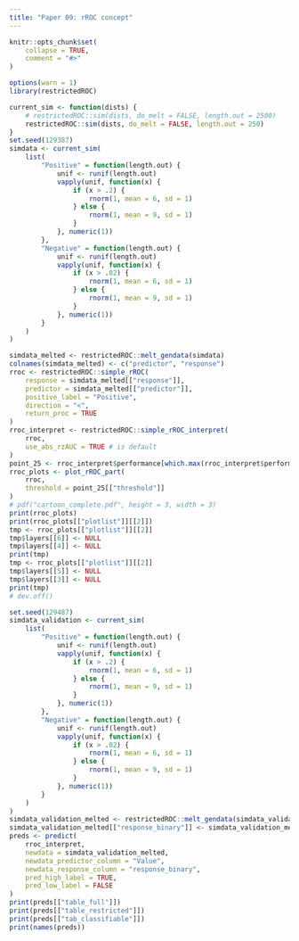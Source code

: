 ```yaml
---
title: "Paper 09: rROC concept"
---
```


```r
knitr::opts_chunk$set(
    collapse = TRUE,
    comment = "#>"
)
```

```r
options(warn = 1)
library(restrictedROC)
```

```r
current_sim <- function(dists) {
    # restrictedROC::sim(dists, do_melt = FALSE, length.out = 2500)
    restrictedROC::sim(dists, do_melt = FALSE, length.out = 250)
}
set.seed(129387)
simdata <- current_sim(
    list(
        "Positive" = function(length.out) {
            unif <- runif(length.out)
            vapply(unif, function(x) {
                if (x > .2) {
                    rnorm(1, mean = 6, sd = 1)
                } else {
                    rnorm(1, mean = 9, sd = 1)
                }
            }, numeric(1))
        },
        "Negative" = function(length.out) {
            unif <- runif(length.out)
            vapply(unif, function(x) {
                if (x > .02) {
                    rnorm(1, mean = 6, sd = 1)
                } else {
                    rnorm(1, mean = 9, sd = 1)
                }
            }, numeric(1))
        }
    )
)

simdata_melted <- restrictedROC::melt_gendata(simdata)
colnames(simdata_melted) <- c("predictor", "response")
rroc <- restrictedROC::simple_rROC(
    response = simdata_melted[["response"]],
    predictor = simdata_melted[["predictor"]],
    positive_label = "Positive",
    direction = "<",
    return_proc = TRUE
)
rroc_interpret <- restrictedROC::simple_rROC_interpret(
    rroc,
    use_abs_rzAUC = TRUE # is default
)
point_25 <- rroc_interpret$performance[which.max(rroc_interpret$performance[["rzAUC_high"]]), ]
rroc_plots <- plot_rROC_part(
    rroc,
    threshold = point_25[["threshold"]]
)
# pdf("cartoon_complete.pdf", height = 3, width = 3)
print(rroc_plots)
print(rroc_plots[["plotlist"]][[2]])
tmp <- rroc_plots[["plotlist"]][[2]]
tmp$layers[[6]] <- NULL
tmp$layers[[4]] <- NULL
print(tmp)
tmp <- rroc_plots[["plotlist"]][[2]]
tmp$layers[[5]] <- NULL
tmp$layers[[3]] <- NULL
print(tmp)
# dev.off()
```

```r
set.seed(129487)
simdata_validation <- current_sim(
    list(
        "Positive" = function(length.out) {
            unif <- runif(length.out)
            vapply(unif, function(x) {
                if (x > .2) {
                    rnorm(1, mean = 6, sd = 1)
                } else {
                    rnorm(1, mean = 9, sd = 1)
                }
            }, numeric(1))
        },
        "Negative" = function(length.out) {
            unif <- runif(length.out)
            vapply(unif, function(x) {
                if (x > .02) {
                    rnorm(1, mean = 6, sd = 1)
                } else {
                    rnorm(1, mean = 9, sd = 1)
                }
            }, numeric(1))
        }
    )
)
simdata_validation_melted <- restrictedROC::melt_gendata(simdata_validation)
simdata_validation_melted[["response_binary"]] <- simdata_validation_melted[["Distribution"]] == "Positive"
preds <- predict(
    rroc_interpret,
    newdata = simdata_validation_melted,
    newdata_predictor_column = "Value",
    newdata_response_column = "response_binary",
    pred_high_label = TRUE,
    pred_low_label = FALSE
)
print(preds[["table_full"]])
print(preds[["table_restricted"]])
print(preds[["tab_classifiable"]])
print(names(preds))
```
